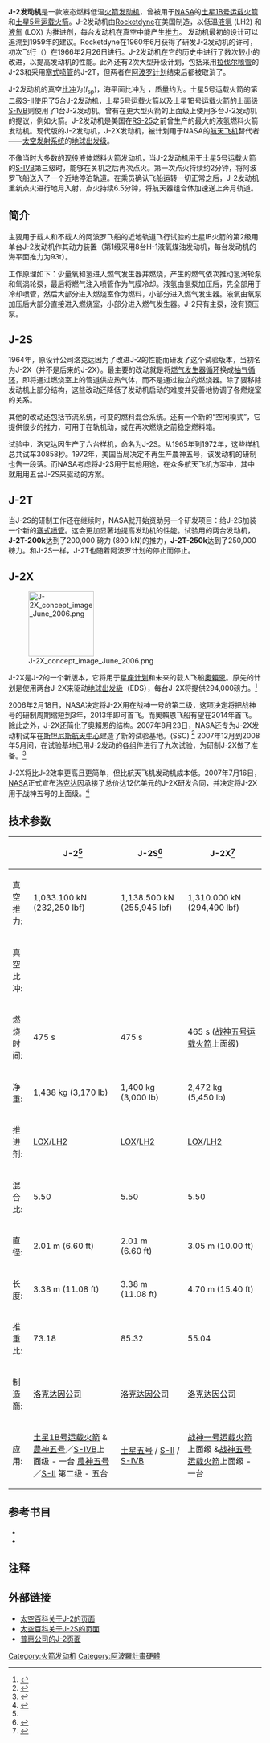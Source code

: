 {{noteTA
|1 = zh:農神五号; zh-cn:土星5号运载火箭; zh-tw:農神五号;
|2 = zh:奧賴恩飞船; zh-cn:猎户座飞船; zh-tw:奧赖恩飞船;
|3 = zh:奧賴恩; zh-cn:猎户座; zh-tw:奧赖恩;
}}
{{Infobox rocket engine
|image             =J-2 test firing.jpg
|image_size            =200
|caption           =J-2进行测试点火。
|name              =J-2
|country_of_origin =[[美国|美国]]
|manufacturer      =[[洛克达因公司|Rocketdyne]]
|purpose           =[[上面级|上面级]]发动机
|first_date        =1966年2月26日 ({{le|AS-201|AS-201}})
|last_date         =1975年7月15日 ([[阿波罗-联盟测试计划|阿波罗-联盟测试计划]])
|designer          =[[马歇尔太空飞行中心|马歇尔太空飞行中心]]/[[洛克达因公司|Rocketdyne]]
|associated        =[[土星1B号运载火箭|土星1B号运载火箭]] ([[S-IVB|S-IVB]])<br/>[[土星5号运载火箭|土星5号运载火箭]] ([[S-II|S-II]]和S-IVB)
|successor         =[[HG-3_(火箭发动机)|HG-3]]<br/>[[J-2X|J-2X]]
|status            =已退役
|type              =liquid
|oxidizer          =[[液态氧|液态氧]]
|fuel              =[[液态氢|液态氢]]
|mixture_ratio     =5.5:1
|cycle             =[[燃气发生器循环|燃气发生器循环]]
|nozzle_ratio      =27.5:1
|burn_time         =500 秒
|length            ={{Convert|11.1|ft|1|disp=flip}}
|diameter          ={{Convert|6.8|ft|1|disp=flip}}
|dry_weight        ={{Convert|3942|lb|1|disp=flip}}
|thrust(SL)        ={{Convert|486.2|kN|sigfig=6|abbr=on}}
|thrust(Vac)       ={{Convert|1033.1|kN|sigfig=5|abbr=on}}
|specific_impulse_vacuum={{convert|421|isp}}
|specific_impulse_sea_level={{convert|200|isp}}
|chamber_pressure  ={{convert|763|psi|kPa|disp=flip|abbr=on}}
|thrust_to_weight  =73.18
|notes             =数据取自SA-208/SA-504版本
|references        =<ref name="J-2spec">{{cite web|url=http://mix.msfc.nasa.gov/abstracts.php?p=1093|title=J-2 engine|publisher=NASA|author=Marshall Space Flight Center|accessdate=22 February 2012|archive-url=https://web.archive.org/web/20140102191836/http://mix.msfc.nasa.gov/abstracts.php?p=1093|archive-date=2014-01-02|dead-url=yes}}</ref><ref name="J2fact">{{cite web|url=http://www.nasa.gov/centers/marshall/pdf/499245main_J2_Engine_fs.pdf|title=J-2 Engine Fact Sheet|publisher=NASA|work=Saturn V News Reference|date=December 1968|accessdate=22 February 2012|archive-date=2020-08-08|archive-url=https://web.archive.org/web/20200808233218/https://www.nasa.gov/centers/marshall/pdf/499245main_J2_Engine_fs.pdf|dead-url=no}}</ref><ref name="EAJ-2">{{Cite web|title=J-2|url=http://www.astronautix.com/engines/j2.htm|publisher=Astronautix|accessdate=2008-07-19|archive-date=2011-11-15|archive-url=https://web.archive.org/web/20111115144656/http://www.astronautix.com/engines/j2.htm|dead-url=no}}</ref>
}}
'''J-2发动机'''是一款液态燃料低温[[火箭发动机|火箭发动机]]，曾被用于[[NASA|NASA]]的[[土星1B号运载火箭|土星1B号运载火箭]]和[[土星5号运载火箭|土星5号运载火箭]]。J-2发动机由[[洛克达因公司|Rocketdyne]]在美国制造，以低温[[液氢|液氢]] (LH2) 和 [[液氧|液氧]] (LOX) 为推进剂，每台发动机在真空中能产生{{Convert|1033.1|kN|sigfig=5|abbr=on}}[[推力|推力]]。 发动机最初的设计可以追溯到1959年{{le|Silverstein委员会|Silverstein Committee}}的建议。Rocketdyne在1960年6月获得了研发J-2发动机的许可，初次飞行（{{le|AS-201|AS-201}}）在1966年2月26日进行。J-2发动机在它的历史中进行了数次较小的改进，以提高发动机的性能。此外还有2次大型升级计划，包括采用[[拉伐尔喷管|拉伐尔喷管]]的J-2S和采用[[塞式喷管|塞式喷管]]的J-2T，但两者在[[阿波罗计划|阿波罗计划]]结束后都被取消了。

J-2发动机的真空[[比冲|比冲]]为(''I''<sub>sp</sub>){{convert|421|isp}}，海平面比冲为{{convert|200|isp}} ，质量约为{{Convert|3942|lb|disp=flip}}。土星5号运载火箭的第二级[[S-II|S-II]]使用了5台J-2发动机，土星5号运载火箭以及土星1B号运载火箭的上面级[[S-IVB|S-IVB]]则使用了1台J-2发动机。曾有在更大型火箭的上面级上使用多台J-2发动机的提议，例如{{le|Nova |Nova (rocket)}}火箭。J-2发动机是美国在[[航天飞机主发动机|RS-25]]之前曾生产的最大的液氢燃料火箭发动机。现代版的J-2发动机，J-2X发动机，被计划用于NASA的[[航天飞机|航天飞机]]替代者——[[太空发射系统|太空发射系统]]的[[地球出发级|地球出发级]]。

不像当时大多数的现役液体燃料火箭发动机，当J-2发动机用于土星5号运载火箭的[[S-IVB|S-IVB]]第三级时，能够在关机之后再次点火。第一次点火持续约2分钟，将阿波罗飞船送入了一个近地停泊轨道。在乘员确认飞船运转一切正常之后，J-2发动机重新点火进行地月入射，点火持续6.5分钟，将航天器组合体加速送上奔月轨道。

==简介==
主要用于载人和不载人的阿波罗飞船的近地轨道飞行试验的土星IB火箭的第2级用单台J-2发动机作其动力装置（第1级采用8台H-1液氧煤油发动机，每台发动机的海平面推力为93t）。

工作原理如下：少量氧和氢进入燃气发生器并燃烧，产生的燃气依次推动氢涡轮泵和氧涡轮泵，最后将燃气注入喷管作为气膜冷却。液氢由氢泵加压后，先全部用于冷却喷管，然后大部分进入燃烧室作为燃料，小部分进入燃气发生器。液氧由氧泵加压后大部分直接进入燃烧室，小部分进入燃气发生器。J-2只有主泵，没有预压泵。
== J-2S ==
1964年，原设计公司洛克达因为了改进J-2的性能而研发了这个试验版本，当初名为J-2X（并不是后来的J-2X）。最主要的改动就是将[[燃气发生器循环|燃气发生器循环]]换成[[抽气循环|抽气循环]]，即将通过燃烧室上的管道供应热气体，而不是通过独立的燃烧器。除了要移除发动机上部分结构，这些改动还降低了发动机启动的难度并妥善地协调了各燃烧室的关系。

其他的改动还包括节流系统，可变的燃料混合系统。还有一个新的“空闲模式”，它提供很少的推力，可用于在轨机动，或在再次燃烧之前稳定燃料箱。

试验中，洛克达因生产了六台样机，命名为J-2S。从1965年到1972年，这些样机总共试车30858秒。1972年，美国当局决定不再生产農神五号，该发动机的研制也告一段落。而NASA考虑将J-2S用于其他用途，在众多航天飞机方案中，其中就用用五台J-2S来驱动的方案。

== J-2T ==
当J-2S的研制工作还在继续时，NASA就开始资助另一个研发项目：给J-2S加装一个新的[[塞式喷管|塞式喷管]]。这会更加显著地提高发动机的性能。试验用的两台发动机，'''J-2T-200k'''达到了200,000 磅力 (890 kN)的推力，'''J-2T-250k'''达到了250,000磅力。和J-2S一样，J-2T也随着阿波罗计划的停止而停止。

== J-2X ==
[[File:J-2X_concept_image_June_2006.png|130px]]

J-2X是J-2的一个新版本，它将用于[[星座计划|星座计划]]和未来的载人飞船[[奧賴恩|奧賴恩]]。原先的计划是使用两台J-2X来驱动[[地球出发級|地球出发級]]（EDS），每台J-2X将提供294,000磅力。<ref>{{Cite web |url=http://www.pw.utc.com/vgn-ext-templating/v/index.jsp?vgnextoid=2e35288d1c83c010VgnVCM1000000881000aRCRD&prid=e480c230314d3110VgnVCM100000c45a529f____ |title=Press release preview |accessdate=2008-01-28 |deadurl=yes |archiveurl=https://www.webcitation.org/66acn52VN?url=http://www.pw.utc.com/404.asp |archivedate=2012-04-01 }}</ref>

2006年2月18日，NASA决定将J-2X用在战神一号的第二级，这项决定将把战神号的研制周期缩短到3年，2013年即可首飞。而奧賴恩飞船有望在2014年首飞。除此之外，J-2X还简化了奧賴恩的结构。2007年8月23日，NASA还专为J-2X发动机试车在[[斯坦尼斯航天中心|斯坦尼斯航天中心]]建造了新的试验基地。(SSC) <ref>{{cite web | title = NASA's Stennis Space Center Marks New Chapter in Space Exploration | url = http://www.nasa.gov/home/hqnews/2007/aug/HQ_07180_Stennis_groundbreaking.html | publisher = NASA | accessdate = 2008-07-19 | archive-date = 2012-04-01 | archive-url = https://www.webcitation.org/66acniFOO?url=http://www.nasa.gov/home/hqnews/2007/aug/HQ_07180_Stennis_groundbreaking.html | dead-url = no }}</ref>  2007年12月到2008年5月间，在试验基地已用J-2发动的各组件进行了九次试验，为研制J-2X做了准备。<ref>{{cite web | title = NASA Successfully Completes First Series of Ares Engine Tests | url = http://www.nasa.gov/home/hqnews/2008/may/HQ_08116_power_pack_tests.html | publisher = NASA | date = 2008-05-08 | accessdate = 2008-07-19 | archive-date = 2012-04-01 | archive-url = https://www.webcitation.org/66acotsmY?url=http://www.nasa.gov/home/hqnews/2008/may/HQ_08116_power_pack_tests.html | dead-url = no }}</ref>

J-2X将比J-2效率更高且更简单，但比航天飞机发动机成本低。2007年7月16日，[[NASA|NASA]]正式宣布[[洛克达因|洛克达因]]承接了总价达12亿美元的J-2X研发合同，并决定将J-2X用于战神五号的上面级。<ref>{{cite web | title = NASA Awards Upper Stage Engine Contract for Ares Rockets | publisher = NASA | date = 2007-07-16 | url = http://www.nasa.gov/home/hqnews/2007/jul/HQ_C07030_J2X_Contract_prt.htm | accessdate = 2007-07-17 | archive-date = 2020-08-01 | archive-url = https://web.archive.org/web/20200801040403/https://www.nasa.gov/home/hqnews/2007/jul/HQ_C07030_J2X_Contract_prt.htm | dead-url = no }}</ref>

== 技术参数 ==
{| class="sortable wikitable"
!
! J-2<ref name="EAJ-2"/>
! J-2S<ref name="EAJ-2S">{{Cite web|title=J-2S|url=http://www.astronautix.com/engines/j2s.htm|publisher=Astronautix|deadurl=yes|archiveurl=https://web.archive.org/web/20090417055537/http://www.astronautix.com/engines/j2s.htm|archivedate=2009-04-17|accessdate=2008-07-19}}</ref>
! J-2X<ref name="EAJ-2X">{{Cite web|title=J-2X|url=http://www.astronautix.com/engines/j2x.htm|publisher=Encyclopedia Astronautica|author=Mark Wade|date=17 November 2011|deadurl=yes|archiveurl=https://web.archive.org/web/20111212045512/http://www.astronautix.com/engines/j2x.htm|archivedate=2011年12月12日|accessdate=2015年4月15日}}</ref>
|-
| 真空推力:
| 1,033.100 kN (232,250 lbf)
| 1,138.500 kN (255,945 lbf)
| 1,310.000 kN (294,490 lbf)
|-
| 真空比冲:
| {{convert|421|isp}}
| {{convert|436|isp}}
| {{convert|448|isp}}
|-
| 燃烧时间:
| 475 s
| 475 s
| 465 s ([[战神五号运载火箭|战神五号运载火箭]]上面级)
|-
| 净重:
| 1,438 kg (3,170 lb)
| 1,400 kg (3,000 lb)
| 2,472 kg (5,450 lb)
|-
| 推进剂:
| [[LOX|LOX]]/[[LH2|LH2]]
| [[LOX|LOX]]/[[LH2|LH2]]
| [[LOX|LOX]]/[[LH2|LH2]]
|-
| 混合比:
| 5.50
| 5.50
| 5.50
|-
| 直径:
| 2.01 m (6.60 ft)
| 2.01 m (6.60 ft)
| 3.05 m (10.00 ft)
|-
| 长度:
| 3.38 m (11.08 ft)
| 3.38 m (11.08 ft)
| 4.70 m (15.40 ft)
|-
| 推重比:
| 73.18
| 85.32
| 55.04
|-
| 制造商:
| [[洛克达因公司|洛克达因公司]]
| [[洛克达因公司|洛克达因公司]]
| [[洛克达因公司|洛克达因公司]]
|-
| 应用:
| [[土星1B号运载火箭|土星1B号运载火箭]] & [[農神五号|農神五号]]／[[S-IVB|S-IVB]]上面级 - 一台
[[農神五号|農神五号]]／[[S-II|S-II]] 第二级 - 五台
| [[土星五号|土星五号]] / [[S-II|S-II]]  /<br> [[S-IVB|S-IVB]]
| [[战神一号运载火箭|战神一号运载火箭]]上面级 &[[战神五号运载火箭|战神五号运载火箭]]上面级 - 一台
|}

== 参考书目 ==
* {{cite book|last=Bilstein|first=Robert E.|coauthors=|authorlink=|title=Stages to Saturn: a technological history of the Apollo/Saturn launch vehicles|url=https://archive.org/details/stagestosaturnte0000bils|edition=|publisher=University of Florida Press|location=Gainesville|year=2003|isbn=0-8130-2691-1|series=}}
* {{cite book|last=|first=|coauthors=|authorlink=|title=世界航天运载器大全 |edition=|publisher=宇航出版社|location=|year=1996|isbn=7-8003-4758-3|series=}}

== 注释 ==
{{reflist}}

== 外部链接 ==
* [http://www.astronautix.com/engines/j2.htm 太空百科关于J-2的页面]{{Wayback|url=http://www.astronautix.com/engines/j2.htm |date=20111115144656 }}
* [https://web.archive.org/web/20090417055537/http://www.astronautix.com/engines/j2s.htm 太空百科关于J-2S的页面]
* [https://web.archive.org/web/20090520035159/http://www.pw.utc.com/vgn-ext-templating/v/index.jsp?vgnextoid=84ee34890cb06110VgnVCM1000004601000aRCRD 普惠公司的J-2页面]

{{Rocket Engines}}

[[Category:火箭发动机|Category:火箭发动机]]
[[Category:阿波羅計畫硬體|Category:阿波羅計畫硬體]]